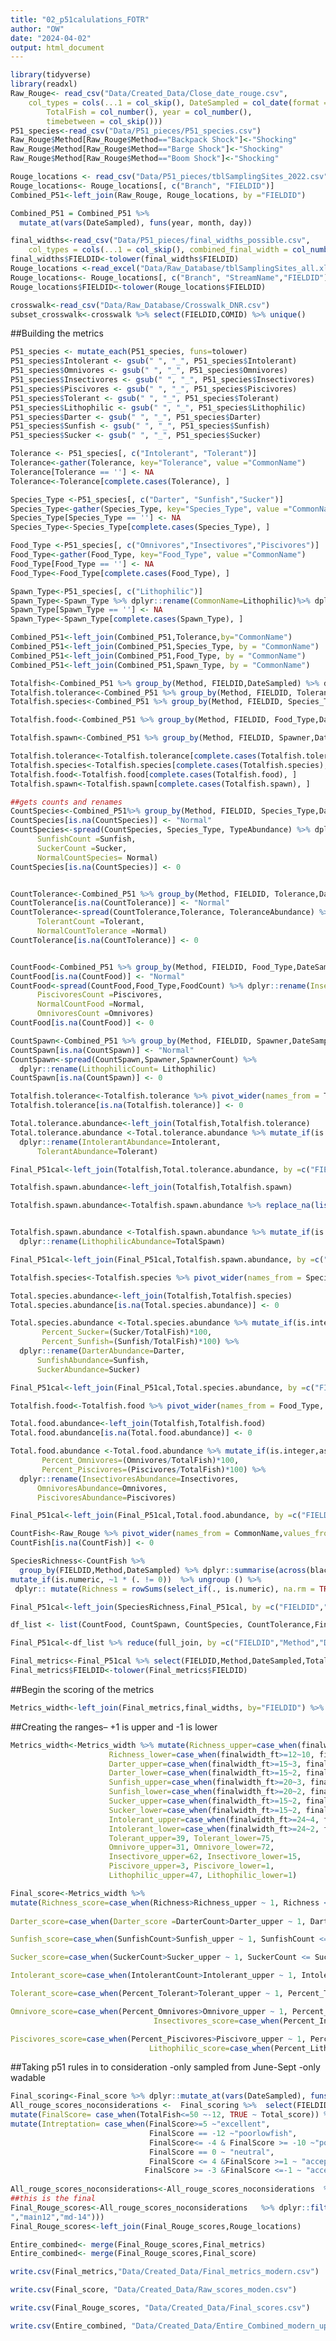 ```yaml
---
title: "02_p51calulations_FOTR"
author: "OW"
date: "2024-04-02"
output: html_document
---
```

```r
library(tidyverse)
library(readxl)
Raw_Rouge<- read_csv("Data/Created_Data/Close_date_rouge.csv", 
    col_types = cols(...1 = col_skip(), DateSampled = col_date(format = "%Y-%m-%d"), 
        TotalFish = col_number(), year = col_number(), 
        timebetween = col_skip()))
P51_species<-read_csv("Data/P51_pieces/P51_species.csv")
Raw_Rouge$Method[Raw_Rouge$Method=="Backpack Shock"]<-"Shocking"
Raw_Rouge$Method[Raw_Rouge$Method=="Barge Shock"]<-"Shocking"
Raw_Rouge$Method[Raw_Rouge$Method=="Boom Shock"]<-"Shocking"

Rouge_locations <- read_csv("Data/P51_pieces/tblSamplingSites_2022.csv")
Rouge_locations<- Rouge_locations[, c("Branch", "FIELDID")]
Combined_P51<-left_join(Raw_Rouge, Rouge_locations, by ="FIELDID") 

Combined_P51 = Combined_P51 %>%  
  mutate_at(vars(DateSampled), funs(year, month, day))

final_widths<-read_csv("Data/P51_pieces/final_widths_possible.csv",
    col_types = cols(...1 = col_skip(), combined_final_width = col_number()))
final_widths$FIELDID<-tolower(final_widths$FIELDID)
Rouge_locations <-read_excel("Data/Raw_Database/tblSamplingSites_all.xlsx")
Rouge_locations<- Rouge_locations[, c("Branch", "StreamName","FIELDID")]
Rouge_locations$FIELDID<-tolower(Rouge_locations$FIELDID)

crosswalk<-read_csv("Data/Raw_Database/Crosswalk_DNR.csv")
subset_crosswalk<-crosswalk %>% select(FIELDID,COMID) %>% unique()
```


##Building the metrics

```r
P51_species <- mutate_each(P51_species, funs=tolower)
P51_species$Intolerant <- gsub(" ", "_", P51_species$Intolerant)
P51_species$Omnivores <- gsub(" ", "_", P51_species$Omnivores)
P51_species$Insectivores <- gsub(" ", "_", P51_species$Insectivores)
P51_species$Piscivores <- gsub(" ", "_", P51_species$Piscivores)
P51_species$Tolerant <- gsub(" ", "_", P51_species$Tolerant)
P51_species$Lithophilic <- gsub(" ", "_", P51_species$Lithophilic)
P51_species$Darter <- gsub(" ", "_", P51_species$Darter)
P51_species$Sunfish <- gsub(" ", "_", P51_species$Sunfish)
P51_species$Sucker <- gsub(" ", "_", P51_species$Sucker)

Tolerance <- P51_species[, c("Intolerant", "Tolerant")]
Tolerance<-gather(Tolerance, key="Tolerance", value ="CommonName")
Tolerance[Tolerance == ''] <- NA
Tolerance<-Tolerance[complete.cases(Tolerance), ]

Species_Type <-P51_species[, c("Darter", "Sunfish","Sucker")]
Species_Type<-gather(Species_Type, key="Species_Type", value ="CommonName")
Species_Type[Species_Type == ''] <- NA
Species_Type<-Species_Type[complete.cases(Species_Type), ]

Food_Type <-P51_species[, c("Omnivores","Insectivores","Piscivores")]
Food_Type<-gather(Food_Type, key="Food_Type", value ="CommonName")
Food_Type[Food_Type == ''] <- NA
Food_Type<-Food_Type[complete.cases(Food_Type), ]

Spawn_Type<-P51_species[, c("Lithophilic")]
Spawn_Type<-Spawn_Type %>% dplyr::rename(CommonName=Lithophilic)%>% dplyr::mutate(Spawner="Lithophilic")
Spawn_Type[Spawn_Type == ''] <- NA
Spawn_Type<-Spawn_Type[complete.cases(Spawn_Type), ]

Combined_P51<-left_join(Combined_P51,Tolerance,by="CommonName")
Combined_P51<-left_join(Combined_P51,Species_Type, by = "CommonName")
Combined_P51<-left_join(Combined_P51,Food_Type, by = "CommonName")
Combined_P51<-left_join(Combined_P51,Spawn_Type, by = "CommonName")

```

```r
Totalfish<-Combined_P51 %>% group_by(Method, FIELDID,DateSampled) %>% dplyr::summarize(TotalFish = sum(TotalFish))
Totalfish.tolerance<-Combined_P51 %>% group_by(Method, FIELDID, Tolerance,DateSampled) %>% dplyr::summarize(TotalTolerance = sum(TotalFish))
Totalfish.species<-Combined_P51 %>% group_by(Method, FIELDID, Species_Type,DateSampled) %>% dplyr::summarize(TotalSpecies = sum(TotalFish))

Totalfish.food<-Combined_P51 %>% group_by(Method, FIELDID, Food_Type,DateSampled) %>% dplyr::summarize(TotalFood = sum(TotalFish))

Totalfish.spawn<-Combined_P51 %>% group_by(Method, FIELDID, Spawner,DateSampled) %>% dplyr::summarize(TotalSpawn = sum(TotalFish))

Totalfish.tolerance<-Totalfish.tolerance[complete.cases(Totalfish.tolerance), ]
Totalfish.species<-Totalfish.species[complete.cases(Totalfish.species), ]
Totalfish.food<-Totalfish.food[complete.cases(Totalfish.food), ]
Totalfish.spawn<-Totalfish.spawn[complete.cases(Totalfish.spawn), ]

##gets counts and renames 
CountSpecies<-Combined_P51%>% group_by(Method, FIELDID, Species_Type,DateSampled) %>% dplyr::count(Species_Type) %>% dplyr::rename(TypeAbundance= n)
CountSpecies[is.na(CountSpecies)] <- "Normal"
CountSpecies<-spread(CountSpecies, Species_Type, TypeAbundance) %>% dplyr::rename(DarterCount= Darter,
      SunfishCount =Sunfish, 
      SuckerCount =Sucker,
      NormalCountSpecies= Normal)
CountSpecies[is.na(CountSpecies)] <- 0


CountTolerance<-Combined_P51 %>% group_by(Method, FIELDID, Tolerance,DateSampled) %>% dplyr::count(Tolerance) %>% dplyr::rename(ToleranceAbundance= n)
CountTolerance[is.na(CountTolerance)] <- "Normal"
CountTolerance<-spread(CountTolerance,Tolerance, ToleranceAbundance) %>% dplyr::rename(IntolerantCount= Intolerant,
      TolerantCount =Tolerant, 
      NormalCountTolerance =Normal)
CountTolerance[is.na(CountTolerance)] <- 0


CountFood<-Combined_P51 %>% group_by(Method, FIELDID, Food_Type,DateSampled) %>% dplyr::count(Food_Type) %>% dplyr::rename(FoodCount= n)
CountFood[is.na(CountFood)] <- "Normal"
CountFood<-spread(CountFood,Food_Type,FoodCount) %>% dplyr::rename(InsectivoresCount= Insectivores,
      PiscivoresCount =Piscivores, 
      NormalCountFood =Normal, 
      OmnivoresCount =Omnivores)
CountFood[is.na(CountFood)] <- 0

CountSpawn<-Combined_P51 %>% group_by(Method, FIELDID, Spawner,DateSampled) %>% dplyr::count(Spawner) %>% dplyr::rename(SpawnerCount= n)
CountSpawn[is.na(CountSpawn)] <- "Normal"
CountSpawn<-spread(CountSpawn,Spawner,SpawnerCount) %>% 
  dplyr::rename(LithophilicCount= Lithophilic)
CountSpawn[is.na(CountSpawn)] <- 0
```

```r
Totalfish.tolerance<-Totalfish.tolerance %>% pivot_wider(names_from = Tolerance, values_from = TotalTolerance ) 
Totalfish.tolerance[is.na(Totalfish.tolerance)] <- 0

Total.tolerance.abundance<-left_join(Totalfish,Totalfish.tolerance)
Total.tolerance.abundance <-Total.tolerance.abundance %>% mutate_if(is.integer,as.numeric) %>% mutate(Percent_Tolerant=(Tolerant/TotalFish)*100) %>% 
  dplyr::rename(IntolerantAbundance=Intolerant, 
      TolerantAbundance=Tolerant)

Final_P51cal<-left_join(Totalfish,Total.tolerance.abundance, by =c("FIELDID","Method","DateSampled","TotalFish"))


```


```r

Totalfish.spawn.abundance<-left_join(Totalfish,Totalfish.spawn)

Totalfish.spawn.abundance<-Totalfish.spawn.abundance %>% replace_na(list(Spawner = 'Lithophilic', TotalSpawn = 0)) 


Totalfish.spawn.abundance <-Totalfish.spawn.abundance %>% mutate_if(is.integer,as.numeric) %>% mutate(Percent_Lithophilic=(TotalSpawn/TotalFish)*100) %>% 
  dplyr::rename(LithophilicAbundance=TotalSpawn)

Final_P51cal<-left_join(Final_P51cal,Totalfish.spawn.abundance, by =c("FIELDID","Method","DateSampled","TotalFish"))
```

```r
Totalfish.species<-Totalfish.species %>% pivot_wider(names_from = Species_Type, values_from = TotalSpecies ) 

Total.species.abundance<-left_join(Totalfish,Totalfish.species)
Total.species.abundance[is.na(Total.species.abundance)] <- 0

Total.species.abundance <-Total.species.abundance %>% mutate_if(is.integer,as.numeric) %>% mutate(Percent_Darter=(Darter/TotalFish)*100,
       Percent_Sucker=(Sucker/TotalFish)*100,
       Percent_Sunfish=(Sunfish/TotalFish)*100) %>% 
  dplyr::rename(DarterAbundance=Darter, 
      SunfishAbundance=Sunfish,
      SuckerAbundance=Sucker)

Final_P51cal<-left_join(Final_P51cal,Total.species.abundance, by =c("FIELDID","Method","DateSampled","TotalFish"))
```

```r
Totalfish.food<-Totalfish.food %>% pivot_wider(names_from = Food_Type, values_from = TotalFood ) 

Total.food.abundance<-left_join(Totalfish,Totalfish.food)
Total.food.abundance[is.na(Total.food.abundance)] <- 0

Total.food.abundance <-Total.food.abundance %>% mutate_if(is.integer,as.numeric) %>% mutate(Percent_Insectivores=(Insectivores/TotalFish)*100,
       Percent_Omnivores=(Omnivores/TotalFish)*100,
       Percent_Piscivores=(Piscivores/TotalFish)*100) %>% 
  dplyr::rename(InsectivoresAbundance=Insectivores, 
      OmnivoresAbundance=Omnivores,
      PiscivoresAbundance=Piscivores)

Final_P51cal<-left_join(Final_P51cal,Total.food.abundance, by =c("FIELDID","Method","DateSampled","TotalFish"))
```


```r
CountFish<-Raw_Rouge %>% pivot_wider(names_from = CommonName,values_from = TotalFish)
CountFish[is.na(CountFish)] <- 0

SpeciesRichness<-CountFish %>%
  group_by(FIELDID,Method,DateSampled) %>% dplyr::summarise(across(blacknose_dace:american_brook_lamprey, sum)) %>% 
mutate_if(is.numeric, ~1 * (. != 0))  %>% ungroup () %>%
 dplyr:: mutate(Richness = rowSums(select_if(., is.numeric), na.rm = TRUE)) %>% select(FIELDID,Method, DateSampled, Richness)

Final_P51cal<-left_join(SpeciesRichness,Final_P51cal, by =c("FIELDID","Method","DateSampled"))

```

```r
df_list <- list(CountFood, CountSpawn, CountSpecies, CountTolerance,Final_P51cal)

Final_P51cal<-df_list %>% reduce(full_join, by =c("FIELDID","Method","DateSampled"))
```

```r
Final_metrics<-Final_P51cal %>% select(FIELDID,Method,DateSampled,TotalFish,Richness,DarterCount,SunfishCount,SuckerCount,IntolerantCount,Percent_Tolerant,Percent_Omnivores,Percent_Piscivores,Percent_Lithophilic, Percent_Insectivores, TolerantCount)
Final_metrics$FIELDID<-tolower(Final_metrics$FIELDID)
```

##Begin the scoring of the metrics 
```r
Metrics_width<-left_join(Final_metrics,final_widths, by="FIELDID") %>% dplyr::rename(finalwidth_ft=combined_final_width)
```

##Creating the ranges-- +1 is upper and -1 is lower
```r
Metrics_width<-Metrics_width %>% mutate(Richness_upper=case_when(finalwidth_ft>=12~14, finalwidth_ft<12~1.2*finalwidth_ft), 
                      Richness_lower=case_when(finalwidth_ft>=12~10, finalwidth_ft<12~.76*finalwidth_ft),
                      Darter_upper=case_when(finalwidth_ft>=15~3, finalwidth_ft<15~.22*finalwidth_ft), 
                      Darter_lower=case_when(finalwidth_ft>=15~2, finalwidth_ft<15~.11*finalwidth_ft),
                      Sunfish_upper=case_when(finalwidth_ft>=20~3, finalwidth_ft<20~.17*finalwidth_ft), 
                      Sunfish_lower=case_when(finalwidth_ft>=20~2, finalwidth_ft<20~.085*finalwidth_ft), 
                      Sucker_upper=case_when(finalwidth_ft>=15~2, finalwidth_ft<15~.14*finalwidth_ft), 
                      Sucker_lower=case_when(finalwidth_ft>=15~2, finalwidth_ft<20~.066*finalwidth_ft), 
                      Intolerant_upper=case_when(finalwidth_ft>=24~4, finalwidth_ft<24~.19*finalwidth_ft), 
                      Intolerant_lower=case_when(finalwidth_ft>=24~2, finalwidth_ft<24~.096*finalwidth_ft), 
                      Tolerant_upper=39, Tolerant_lower=75,
                      Omnivore_upper=31, Omnivore_lower=72, 
                      Insectivore_upper=62, Insectivore_lower=15,
                      Piscivore_upper=3, Piscivore_lower=1, 
                      Lithophilic_upper=47, Lithophilic_lower=1)

```


```r
Final_score<-Metrics_width %>% 
mutate(Richness_score=case_when(Richness>Richness_upper ~ 1, Richness <=  Richness_upper & Richness>=Richness_lower ~ 0, Richness<Richness_lower~-1),
                                
Darter_score=case_when(Darter_score =DarterCount>Darter_upper ~ 1, DarterCount <= Darter_upper &DarterCount>=Darter_lower~0, DarterCount<Darter_lower~-1), 

Sunfish_score=case_when(SunfishCount>Sunfish_upper ~ 1, SunfishCount <= Sunfish_upper &SunfishCount>=Sunfish_lower~0, SunfishCount<Sunfish_lower~-1),

Sucker_score=case_when(SuckerCount>Sucker_upper ~ 1, SuckerCount <= Sucker_upper &SuckerCount>=Sucker_lower~0,SuckerCount<Sucker_lower~-1), 

Intolerant_score=case_when(IntolerantCount>Intolerant_upper ~ 1, IntolerantCount<=Intolerant_upper &IntolerantCount>=Intolerant_lower~0, IntolerantCount<Intolerant_lower~-1), 

Tolerant_score=case_when(Percent_Tolerant>Tolerant_upper ~ 1, Percent_Tolerant<=Tolerant_upper &Percent_Tolerant>=Tolerant_lower~0, Percent_Tolerant<Tolerant_lower~-1),

Omnivore_score=case_when(Percent_Omnivores>Omnivore_upper ~ 1, Percent_Omnivores<=Omnivore_upper &Percent_Omnivores>=Omnivore_lower~0, Percent_Omnivores<Omnivore_lower~-1),
                                Insectivores_score=case_when(Percent_Insectivores>Insectivore_upper ~ 1, Percent_Insectivores<=Insectivore_upper &Percent_Insectivores>=Insectivore_lower~0, Percent_Insectivores<Insectivore_lower~-1),

Piscivores_score=case_when(Percent_Piscivores>Piscivore_upper ~ 1, Percent_Piscivores<=Piscivore_upper &Percent_Piscivores>=Piscivore_lower~0, Percent_Piscivores<Piscivore_lower~-1),
                               Lithophilic_score=case_when(Percent_Lithophilic>Lithophilic_upper ~ 1, Percent_Lithophilic<=Lithophilic_upper &Percent_Lithophilic>=Lithophilic_lower~0, Percent_Lithophilic<Lithophilic_lower~-1)) %>% mutate(Total_score = Richness_score+Darter_score+Sunfish_score+Sucker_score+Intolerant_score + Tolerant_score+Omnivore_score+Insectivores_score+ Piscivores_score+Lithophilic_score)
```

##Taking p51 rules in to consideration 
-only sampled from June-Sept
-only wadable
```r

Final_scoring<-Final_score %>% dplyr::mutate_at(vars(DateSampled), funs(year, month, day))
All_rouge_scores_noconsiderations <-  Final_scoring %>%  select(FIELDID,COMID,year, month, Method,TotalFish,Total_score,DateSampled) %>% 
mutate(FinalScore= case_when(TotalFish<=50 ~-12, TRUE ~ Total_score)) %>% 
mutate(Intreptation= case_when(FinalScore>=5 ~"excellent", 
                               FinalScore == -12 ~"poorlowfish",
                               FinalScore<= -4 & FinalScore >= -10 ~"poor",
                               FinalScore == 0 ~ "neutral",
                               FinalScore <= 4 &FinalScore >=1 ~ "acceptable:postive", 
                              FinalScore >= -3 &FinalScore <=-1 ~ "acceptable:negative")) 
 
All_rouge_scores_noconsiderations<-All_rouge_scores_noconsiderations  %>% dplyr::filter(!is.na(FinalScore))
##this is the final 
Final_Rouge_scores<-All_rouge_scores_noconsiderations   %>% dplyr::filter(!(FIELDID %in% c("main21","main20","main12n
","main12","md-14"))) 
Final_Rouge_scores<-left_join(Final_Rouge_scores,Rouge_locations)
```

```r

Entire_combined<- merge(Final_Rouge_scores,Final_metrics)
Entire_combined<- merge(Final_Rouge_scores,Final_score)

```


```r
write.csv(Final_metrics,"Data/Created_Data/Final_metrics_modern.csv")

write.csv(Final_score, "Data/Created_Data/Raw_scores_moden.csv")

write.csv(Final_Rouge_scores, "Data/Created_Data/Final_scores.csv")

write.csv(Entire_combined, "Data/Created_Data/Entire_Combined_modern_update.csv")

```

